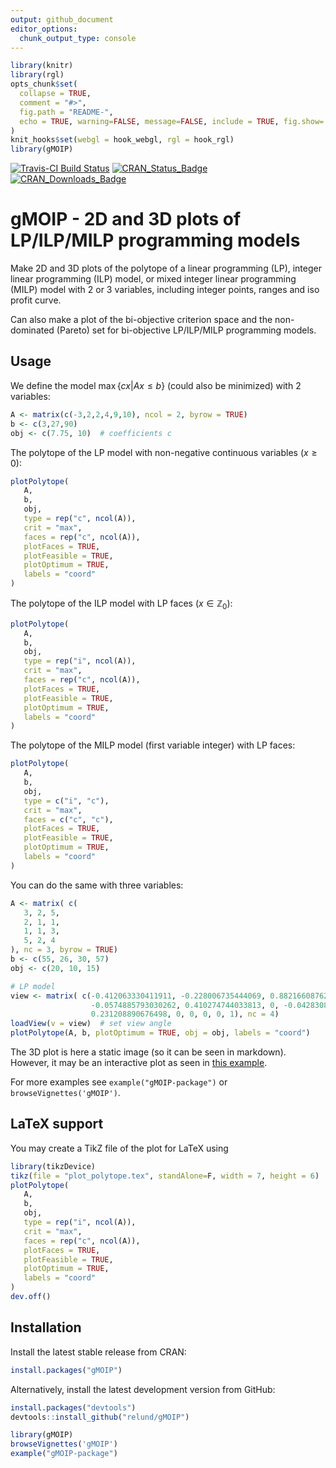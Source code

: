 ```yaml
---
output: github_document
editor_options: 
  chunk_output_type: console
---
```


<!-- README.md is generated from README.Rmd. Please edit that file -->

```r
library(knitr)
library(rgl)
opts_chunk$set(
  collapse = TRUE,
  comment = "#>",
  fig.path = "README-",
  echo = TRUE, warning=FALSE, message=FALSE, include = TRUE, fig.show='hold'
)
knit_hooks$set(webgl = hook_webgl, rgl = hook_rgl)
library(gMOIP)
```

[![Travis-CI Build Status](https://travis-ci.org/relund/gMOIP.svg?branch=master)](https://travis-ci.org/relund/gMOIP)
[![CRAN_Status_Badge](http://www.r-pkg.org/badges/version/gMOIP)](https://CRAN.R-project.org/package=gMOIP)
[![CRAN_Downloads_Badge](http://cranlogs.r-pkg.org/badges/grand-total/gMOIP?color=brightgreen)](http://cranlogs.r-pkg.org/downloads/total/last-month/gMOIP)

# gMOIP - 2D and 3D plots of LP/ILP/MILP programming models 

Make 2D and 3D plots of the polytope of a linear programming (LP), integer linear programming (ILP) model,
or mixed integer linear programming (MILP) model with 2 or 3 variables, 
including integer points, ranges and iso profit curve. 

Can also make a plot of the bi-objective criterion space and the non-dominated (Pareto) set for bi-objective LP/ILP/MILP programming models.



## Usage

We define the model $\max\{cx | Ax \leq b\}$ (could also be minimized) with 2 variables:

```r
A <- matrix(c(-3,2,2,4,9,10), ncol = 2, byrow = TRUE)
b <- c(3,27,90)
obj <- c(7.75, 10)  # coefficients c
```

The polytope of the LP model with non-negative continuous variables ($x \geq 0$):

```r
plotPolytope(
   A,
   b,
   obj,
   type = rep("c", ncol(A)),
   crit = "max",
   faces = rep("c", ncol(A)),
   plotFaces = TRUE,
   plotFeasible = TRUE,
   plotOptimum = TRUE,
   labels = "coord"
)
```

The polytope of the ILP model with LP faces ($x\in \mathbb{Z}_0$):

```r
plotPolytope(
   A,
   b,
   obj,
   type = rep("i", ncol(A)),
   crit = "max",
   faces = rep("c", ncol(A)),
   plotFaces = TRUE,
   plotFeasible = TRUE,
   plotOptimum = TRUE,
   labels = "coord"
)
```

The polytope of the MILP model (first variable integer) with LP faces:

```r
plotPolytope(
   A,
   b,
   obj,
   type = c("i", "c"),
   crit = "max",
   faces = c("c", "c"),
   plotFaces = TRUE,
   plotFeasible = TRUE,
   plotOptimum = TRUE,
   labels = "coord"
)
```

You can do the same with three variables:

```r
A <- matrix( c(
   3, 2, 5,
   2, 1, 1,
   1, 1, 3,
   5, 2, 4
), nc = 3, byrow = TRUE)
b <- c(55, 26, 30, 57)
obj <- c(20, 10, 15)
```

```r
# LP model
view <- matrix( c(-0.412063330411911, -0.228006735444069, 0.882166087627411, 0, 0.910147845745087,
                  -0.0574885793030262, 0.410274744033813, 0, -0.042830865830183, 0.97196090221405,
                  0.231208890676498, 0, 0, 0, 0, 1), nc = 4)   
loadView(v = view)  # set view angle
plotPolytope(A, b, plotOptimum = TRUE, obj = obj, labels = "coord")
```

The 3D plot is here a static image (so it can be seen in markdown). However, it may be an interactive plot as seen in [this example](http://htmlpreview.github.io/?https://github.com/relund/gMOIP/blob/master/inst/examples/3d_interactive.html).

For more examples see `example("gMOIP-package")` or `browseVignettes('gMOIP')`. 

## LaTeX support

You may create a TikZ file of the plot for LaTeX using

```r
library(tikzDevice)
tikz(file = "plot_polytope.tex", standAlone=F, width = 7, height = 6)
plotPolytope(
   A,
   b,
   obj,
   type = rep("i", ncol(A)),
   crit = "max",
   faces = rep("c", ncol(A)),
   plotFaces = TRUE,
   plotFeasible = TRUE,
   plotOptimum = TRUE,
   labels = "coord"
)
dev.off()
```

## Installation

Install the latest stable release from CRAN:

```r
install.packages("gMOIP")
```

Alternatively, install the latest development version from GitHub:

```r
install.packages("devtools")
devtools::install_github("relund/gMOIP")

library(gMOIP)
browseVignettes('gMOIP')
example("gMOIP-package")
```

